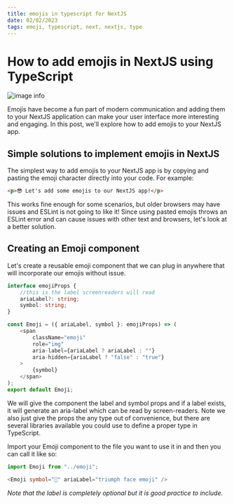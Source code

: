 ```yaml
---
title: emojis in typescript for NextJS
date: 02/02/2023
tags: emoji, typescript, next, nextjs, type
---
```


# How to add emojis in NextJS using TypeScript

![image info](/emojitypescript.png)

Emojis have become a fun part of modern communication and adding them to your NextJS application can make your user interface more interesting and engaging. In this post, we'll explore how to add emojis to your NextJS app.

## Simple solutions to implement emojis in NextJS

The simplest way to add emojis to your NextJS app is by copying and pasting the emoji character directly into your code. For example:

```html showLineNumbers
<p>😎 Let's add some emojis to our NextJS app!</p>
```

This works fine enough for some scenarios, but older browsers may have issues and ESLint is not going to like it! Since using pasted emojis throws an ESLint error and can cause issues with other text and browsers, let's look at a better solution.

## Creating an Emoji component

Let's create a reusable emoji component that we can plug in anywhere that will incorporate our emojis without issue.

```ts showLineNumbers /Emoji/2
interface emojiProps {
    //this is the label screenreaders will read
    ariaLabel?: string;
    symbol: string;
}

const Emoji = ({ ariaLabel, symbol }: emojiProps) => (
    <span
        className="emoji"
        role="img"
        aria-label={ariaLabel ? ariaLabel : ""}
        aria-hidden={ariaLabel ? "false" : "true"}
    >
        {symbol}
    </span>
);
export default Emoji;
```
We will give the component the label and symbol props and if a label exists, it will generate an aria-label which can be read by screen-readers. Note we also just give the props the any type out of convenience, but there are several libraries available you could use to define a proper type in TypeScript.

Import your Emoji component to the file you want to use it in and then you can call it like so:

```ts showLineNumbers /Emoji/
import Emoji from "../emoji";

<Emoji symbol="😤" ariaLabel="triumph face emoji" />
```
*Note that the label is completely optional but it is good practice to include.*
